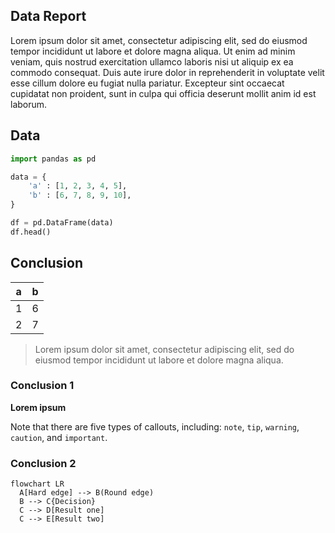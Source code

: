 ## Data Report

Lorem ipsum dolor sit amet, consectetur adipiscing elit, sed do eiusmod tempor incididunt ut labore et dolore magna aliqua. Ut enim ad minim veniam, quis nostrud exercitation ullamco laboris nisi ut aliquip ex ea commodo consequat. Duis aute irure dolor in reprehenderit in voluptate velit esse cillum dolore eu fugiat nulla pariatur. Excepteur sint occaecat cupidatat non proident, sunt in culpa qui officia deserunt mollit anim id est laborum.

## Data

```python
import pandas as pd

data = {
    'a' : [1, 2, 3, 4, 5],
    'b' : [6, 7, 8, 9, 10],
}

df = pd.DataFrame(data)
df.head()
```


## Conclusion

| a | b |
|---|---|
| 1 | 6 |
| 2 | 7 |

> Lorem ipsum dolor sit amet, consectetur adipiscing elit, sed do eiusmod tempor incididunt ut labore et dolore magna aliqua.

### Conclusion 1
**Lorem ipsum**

:::{.callout-note}
Note that there are five types of callouts, including: 
`note`, `tip`, `warning`, `caution`, and `important`.
:::

### Conclusion 2

```mermaid
flowchart LR
  A[Hard edge] --> B(Round edge)
  B --> C{Decision}
  C --> D[Result one]
  C --> E[Result two]
```